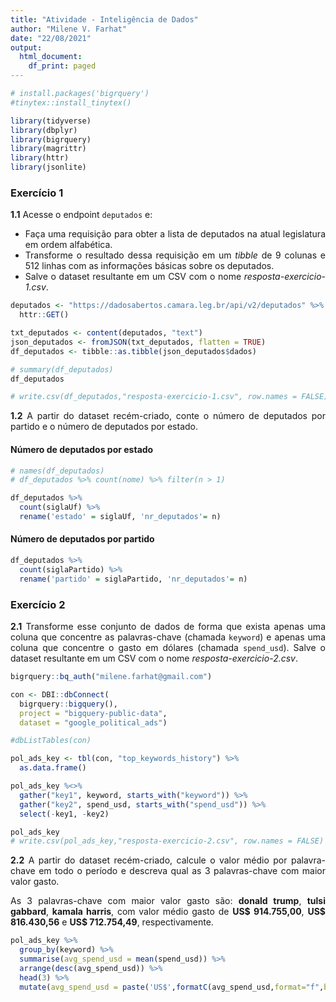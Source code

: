 ```yaml
---
title: "Atividade - Inteligência de Dados"
author: "Milene V. Farhat"
date: "22/08/2021"
output:
  html_document:
    df_print: paged
---
```


<style> body {text-align: justify} </style>

```r
# install.packages('bigrquery')
#tinytex::install_tinytex()

library(tidyverse)
library(dbplyr)
library(bigrquery)
library(magrittr)
library(httr)
library(jsonlite)
```

### Exercício 1

**1.1** Acesse o endpoint `deputados` e:

* Faça uma requisição para obter a lista de deputados na atual legislatura em ordem alfabética.
* Transforme o resultado dessa requisição em um *tibble* de 9 colunas e 512 linhas com as informações básicas sobre os deputados.
* Salve o dataset resultante em um CSV com o nome *resposta-exercicio-1.csv*.

```r
deputados <- "https://dadosabertos.camara.leg.br/api/v2/deputados" %>% 
  httr::GET()

txt_deputados <- content(deputados, "text")
json_deputados <- fromJSON(txt_deputados, flatten = TRUE)
df_deputados <- tibble::as.tibble(json_deputados$dados)

# summary(df_deputados)
df_deputados

# write.csv(df_deputados,"resposta-exercicio-1.csv", row.names = FALSE)
```

**1.2** A partir do dataset recém-criado, conte o número de deputados por partido e o número de deputados por estado.

#### Número de deputados por estado

```r
# names(df_deputados)
# df_deputados %>% count(nome) %>% filter(n > 1)

df_deputados %>% 
  count(siglaUf) %>% 
  rename('estado' = siglaUf, 'nr_deputados'= n)
```

#### Número de deputados por partido

```r
df_deputados %>% 
  count(siglaPartido) %>% 
  rename('partido' = siglaPartido, 'nr_deputados'= n)
```

### Exercício 2

**2.1** Transforme esse conjunto de dados de forma que exista apenas uma coluna que concentre as palavras-chave (chamada `keyword`) e apenas uma coluna que concentre o gasto em dólares (chamada `spend_usd`). Salve o dataset resultante em um CSV com o nome *resposta-exercicio-2.csv*.

```r
bigrquery::bq_auth("milene.farhat@gmail.com")

con <- DBI::dbConnect(
  bigrquery::bigquery(),
  project = "bigquery-public-data",
  dataset = "google_political_ads")

#dbListTables(con)

pol_ads_key <- tbl(con, "top_keywords_history") %>%
  as.data.frame()

pol_ads_key %<>% 
  gather("key1", keyword, starts_with("keyword")) %>% 
  gather("key2", spend_usd, starts_with("spend_usd")) %>% 
  select(-key1, -key2) 

pol_ads_key
# write.csv(pol_ads_key,"resposta-exercicio-2.csv", row.names = FALSE)
```

**2.2** A partir do dataset recém-criado, calcule o valor médio por palavra-chave em todo o período e descreva qual as 3 palavras-chave com maior valor gasto.

As 3 palavras-chave com maior valor gasto são: **donald trump**, **tulsi gabbard**, **kamala harris**, com valor médio gasto de **US$ 914.755,00**, **US$ 816.430,56** e **US$ 712.754,49**, respectivamente.

```r
pol_ads_key %>% 
  group_by(keyword) %>% 
  summarise(avg_spend_usd = mean(spend_usd)) %>% 
  arrange(desc(avg_spend_usd)) %>% 
  head(3) %>% 
  mutate(avg_spend_usd = paste('US$',formatC(avg_spend_usd,format="f",big.mark=".", decimal.mark = ',',digits=2)))
```
